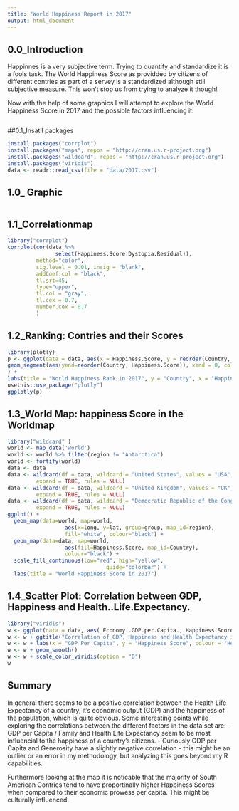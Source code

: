 ```yaml
---
title: "World Happiness Report in 2017"
output: html_document
---
```



## 0.0_Introduction


Happinnes is a very subjective term. Trying to quantify and standardize it is a fools task. The World Happiness Score as providded by citizens of different contries as part of a servey is a standardized although still subjective measure. This won't stop us from trying to analyze it though! 

 Now with the help of some graphics I will attempt to explore the  World Happiness Score in 2017 and the possible factors influencing it. 

```r

```

##0.1_Insatll packages

```r
install.packages("corrplot")
install.packages("maps", repos = "http://cran.us.r-project.org")
install.packages("wildcard", repos = "http://cran.us.r-project.org")
install.packages("viridis")
data <- readr::read_csv(file = "data/2017.csv")
```
## 1.0_ Graphic

```r

```

## 1.1_Correlationmap

```r

library("corrplot")
corrplot(cor(data %>% 
               select(Happiness.Score:Dystopia.Residual)), 
         method="color",  
         sig.level = 0.01, insig = "blank",
         addCoef.col = "black", 
         tl.srt=45, 
         type="upper",
         tl.col = "gray",
         tl.cex = 0.7,
         number.cex = 0.7
         )
```

## 1.2_Ranking: Contries and their Scores

```r
library(plotly)
p <- ggplot(data = data, aes(x = Happiness.Score, y = reorder(Country, Happiness.Score))) + geom_point(colour = "red", alpha = .5) + 
geom_segment(aes(yend=reorder(Country, Happiness.Score)), xend = 0, colour="pink", alpha = .5) + theme(axis.text.y = element_text(angle = 0, hjust = 1)
) + 
labs(title = "World Happiness Rank in 2017", y = "Country", x = "Happiness.Score")
usethis::use_package("plotly")
ggplotly(p)
```

## 1.3_World Map: happiness Score in the Worldmap

```r
library("wildcard" )
world <- map_data('world')
world <- world %>% filter(region != "Antarctica")
world <- fortify(world)
data <- data
data <- wildcard(df = data, wildcard = "United States", values = "USA",
         expand = TRUE, rules = NULL)
data <- wildcard(df = data, wildcard = "United Kingdom", values = "UK",
         expand = TRUE, rules = NULL)
data <- wildcard(df = data, wildcard = "Democratic Republic of the Congo", values = "Congo (Kinshasa)",
         expand = TRUE, rules = NULL)
ggplot() + 
  geom_map(data=world, map=world,
                  aes(x=long, y=lat, group=group, map_id=region),
                  fill="white", colour="black") + 
  geom_map(data=data, map=world,
                  aes(fill=Happiness.Score, map_id=Country),
                  colour="black") + 
  scale_fill_continuous(low="red", high="yellow",
                               guide="colorbar") + 
  labs(title = "World Happiness Score in 2017")
```

## 1.4_Scatter Plot: Correlation between GDP, Happiness and Health..Life.Expectancy.

```r

library("viridis")
w <- ggplot(data = data, aes( Economy..GDP.per.Capita., Happiness.Score,color = Health..Life.Expectancy.), main = "Correlation of GDP, Happiness and Health Expectancy in 2017") + geom_point()
w <- w + ggtitle("Correlation of GDP, Happiness and Health Expectancy in 2017")
w <- w + labs(x = "GDP Per Capita", y = "Happiness Score", colour = "Health Expectancy" )
w <- w + geom_smooth()
w <- w + scale_color_viridis(option = "D")
w
```

## Summary

In general there seems to be a positive correlation between the Health Life Expectancy of a country, it's economic output (GDP) and the happiness of the population, which is quite obvious.
Some interesting points while exploring the correlations between the different factors in the data set are:
- GDP per Capita / Family and Health Life Expectancy seem to be most influencial to the happiness of a country's citizens.
- Curiously GDP per Capita and Generosity have a slightly negative correlation - this might be an outlier or an error in my methodology, but analyzing this goes beyond my R capabilities.

Furthermore looking at the map it is noticable that the majority of South American Contries tend to have proportinally higher Happiness Scores when compared to their economic prowess per capita. This might be culturally influenced. 

```r
```

